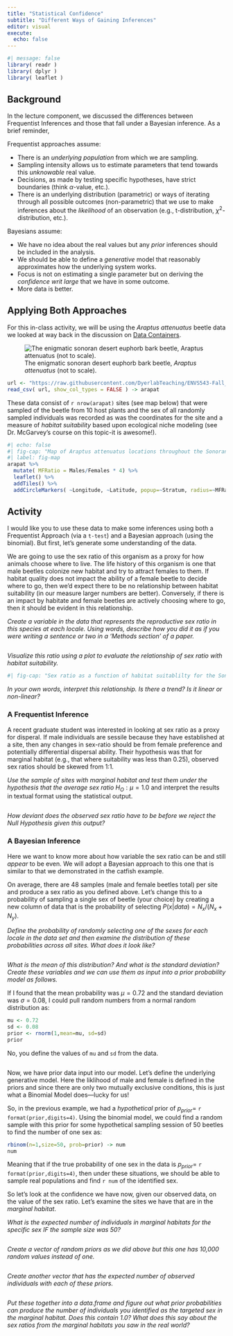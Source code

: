 ```yaml
---
title: "Statistical Confidence"
subtitle: "Different Ways of Gaining Inferences"
editor: visual
execute: 
  echo: false
---
```


```r
#| message: false 
library( readr )
library( dplyr ) 
library( leaflet )
```

## Background

In the lecture component, we discussed the differences between Frequentist Inferences and those that fall under a Bayesian inference. As a brief reminder,

Frequentist approaches assume:

-   There is an *underlying population* from which we are sampling.
-   Sampling intensity allows us to estimate parameters that tend towards this *unknowable* real value.
-   Decisions, as made by testing specific hypotheses, have strict boundaries (think $\alpha$-value, etc.).
-   There is an underlying distribution (parametric) or ways of iterating through all possible outcomes (non-parametric) that we use to make inferences about the *likelihood* of an observation (e.g., t-distribution, $\chi^2$-distribution, etc.).

Bayesians assume:

-   We have no idea about the real values but any *prior* inferences should be included in the analysis.
-   We should be able to define a *generative* model that reasonably approximates how the underlying system works.
-   Focus is not on estimating a single parameter but on deriving the *confidence writ large* that we have in some outcome.
-   More data is better.

## Applying Both Approaches

For this in-class activity, we will be using the *Araptus attenuatus* beetle data we looked at way back in the discussion on [Data Containers](https://dyerlabteaching.github.io/ENVS543-Fall_2023/data_containers_slides.html).

![The enigmatic sonoran desert euphorb bark beetle, *Araptus attenuatus* (not to scale).](https://live.staticflickr.com/65535/53265526303_a38d76cef9_o_d.png){#fig-beetle}

```r
url <- "https://raw.githubusercontent.com/DyerlabTeaching/ENVS543-Fall_2023/main/data/arapat_full.csv"
read_csv( url, show_col_types = FALSE ) -> arapat
```

These data consist of `r nrow(arapat)` sites (see map below) that were sampled of the beetle from 10 host plants and the sex of all randomly sampled individuals was recorded as was the coordinates for the site and a measure of *habitat suitability* based upon ecological niche modeling (see Dr. McGarvey's course on this topic-it is awesome!).

```r
#| echo: false 
#| fig-cap: "Map of Araptus attenuatus locations throughout the Sonoran Desert. The site name is given in the popup for each locale and the size of the marker is defined as the ratio of Male:Female beetles at each locale."
#| label: fig-map
arapat %>%
  mutate( MFRatio = Males/Females * 4) %>%
  leaflet() %>%
  addTiles() %>%
  addCircleMarkers( ~Longitude, ~Latitude, popup=~Stratum, radius=~MFRatio, color="red", fillOpacity=0.75 )
```

## Activity

I would like you to use these data to make some inferences using both a Frequentist Approach (via a `t-test`) and a Bayesian approach (using the binomial). But first, let's generate some understanding of the data.

We are going to use the sex ratio of this organism as a proxy for how animals choose where to live. The life history of this organism is one that male beetles colonize new habitat and try to attract females to them. If habitat quality does not impact the ability of a female beetle to decide where to go, then we'd expect there to be no relationship between habitat suitability (in our measure larger numbers are better). Conversely, if there is an impact by habitate and female beetles are actively choosing where to go, then it should be evident in this relationship.

*Create a variable in the data that represents the reproductive sex ratio in this species at each locale. Using words, describe how you did it as if you were writing a sentence or two in a 'Methods section' of a paper.*

```r

```

*Visualize this ratio using a plot to evaluate the relationship of sex ratio with habitat suitability.*

```r
#| fig-cap: "Sex ratio as a function of habitat suitablilty for the Sonoran Desert bark beetle, *Araptus attenuatus*."

```

*In your own words, interpret this relationship. Is there a trend? Is it linear or non-linear?*

### A Frequentist Inference

A recent graduate student was interested in looking at sex ratio as a proxy for disperal. If male individuals are sessile because they have established at a site, then any changes in sex-ratio should be from female preference and potentially differential dispersal ability. Their hypothesis was that for marginal habitat (e.g., that where suitability was less than 0.25), observed sex ratios should be skewed from 1:1.

*Use the sample of sites with marginal habitat and test them under the hypothesis that the average sex ratio* $H_O: \mu = 1.0$ and interpret the results in textual format using the statistical output.

```r

```

*How deviant does the observed sex ratio have to be before we reject the Null Hypothesis given this output?*

### A Bayesian Inference

Here we want to know more about how variable the sex ratio can be and still *appear* to be even. We will adopt a Bayesian approach to this one that is similar to that we demonstrated in the catfish example.

On average, there are 48 samples (male and female beetles total) per site and produce a sex ratio as you defined above. Let's change this to a probability of sampling a single sex of beetle (your choice) by creating a new column of data that is the probability of selecting $P(x|data) = N_x/(N_x + N_y)$.

*Define the probability of randomly selecting one of the sexes for each locale in the data set and then examine the distribution of these probabilities across all sites. What does it look like?*

```r

```

*What is the mean of this distribution? And what is the standard deviation? Create these variables and we can use them as input into a prior probability model as follows.*

If I found that the mean probability was $\mu = 0.72$ and the standard deviation was $\sigma = 0.08$, I could pull random numbers from a normal random distribution as:

```r
mu <- 0.72 
sd <- 0.08 
prior <- rnorm(1,mean=mu, sd=sd)
prior
```

No, you define the values of `mu` and `sd` from the data.

```r

```

Now, we have prior data input into our model. Let's define the underlying generative model. Here the liklihood of male and female is defined in the priors and since there are only two mutually exclusive conditions, this is just what a Binomial Model does---lucky for us!

So, in the previous example, we had a *hypothetical* prior of $p_{prior} =$ `r format(prior,digits=4)`. Using the binomial model, we could find a random sample with this prior for some hypothetical sampling session of 50 beetles to find the number of one sex as:

```r
rbinom(n=1,size=50, prob=prior) -> num
num
```

Meaning that if the true probability of one sex in the data is $p_{prior} =$ `r format(prior,digits=4)`, then under these situations, we should be able to sample real populations and find `r num` of the identified sex.

So let's look at the confidence we have now, given our observed data, on the value of the sex ratio. Let's examine the sites we have that are in the *marginal habitat*.

*What is the expected number of individuals in marginal habitats for the specific sex IF the sample size was 50?*

```r

```

*Create a vector of random priors as we did above but this one has 10,000 random values instead of one.*

```r

```

*Create another vector that has the expected number of observed individuals with each of these priors.*

```r

```

*Put these together into a data.frame and figure out what prior probabilities can produce the number of individuals you identified as the targeted sex in the marginal habitat. Does this contain 1.0? What does this say about the sex ratios from the marginal habitats you saw in the real world?*

```r

```

